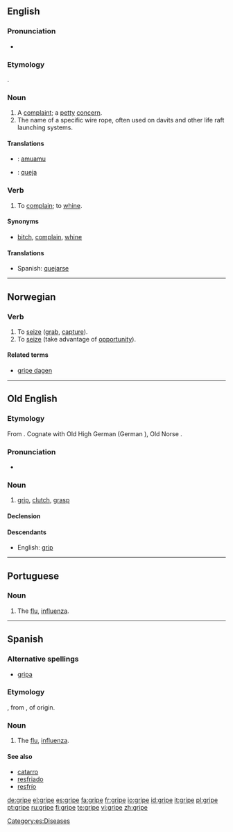 ==English==

===Pronunciation===
*{{audio|en-us-gripe.ogg|Audio (US)}}
*:{{rhymes|aɪp}}

===Etymology===
{{OE.}} {{term|gripan|grīpan|lang=ang}}.

===Noun===
{{en-noun}}

# A [[complaint]]; a [[petty]] [[concern]].
# The name of a specific wire rope, often used on davits and other life raft launching systems.

====Translations====
{{trans-top|a complaint; a petty concern}}
{{trans-mid}}
{{trans-bottom}}

{{trans-top|the name of a specific wire rope}}
{{trans-mid}}
{{trans-bottom}}

{{checktrans-top}}
*{{ttbc|Maori}}: [[amuamu]]
*{{ttbc|Spanish}}: [[queja]] {{f}}
{{checktrans-bottom}}

===Verb===
{{en-verb|grip|ing}}

# To [[complain]]; to [[whine]].

====Synonyms====
*{{sense|complain}} [[bitch]], [[complain]], [[whine]]

====Translations====
{{trans-top|to complain; to whine}}
{{trans-mid}}
*Spanish: [[quejarse]]
{{trans-bottom}}

----

==Norwegian==

===Verb===
{{no-verb|gripe|griper|grep|grepet}}

# To [[seize]] ([[grab]], [[capture]]).
# To [[seize]] (take advantage of [[opportunity]]).

====Related terms====
*[[gripe dagen]]

----

==Old English==

===Etymology===
From {{Ger.|ang}}. Cognate with Old High German {{term|grif-|lang=goh}} (German {{term|Griff|lang=de}}), Old Norse {{term|gripr|lang=non}}.

===Pronunciation===
*{{IPA|/ˈgripe/}}

===Noun===
{{infl|ang|noun|g=m}}

# [[grip]], [[clutch]], [[grasp]]

====Declension====
{{oe-noun|gripe|gripas|gripe|gripas|gripes|gripa|gripe|gripum}}

====Descendants====
*English: [[grip]]

----

==Portuguese==

===Noun===
{{infl|pt|noun|g=f}}

# The [[flu]], [[influenza]].

----

==Spanish==

===Alternative spellings===
*[[gripa]] {{qualifier|Colombia|Mexico}}

===Etymology===
{{F.|es}} {{term|grippe|lang=fr}}, from {{term|gripper||to seize|lang=fr}}, of {{Ger.|es}} origin.

===Noun===
{{es-noun-f}}

# The [[flu]], [[influenza]].

====See also====
*[[catarro]] {{m}}
*[[resfriado]] {{m}}
*[[resfrío]] {{m}}

[[Category:es:Diseases]]

[[de:gripe]]
[[el:gripe]]
[[es:gripe]]
[[fa:gripe]]
[[fr:gripe]]
[[io:gripe]]
[[id:gripe]]
[[it:gripe]]
[[pl:gripe]]
[[pt:gripe]]
[[ru:gripe]]
[[fi:gripe]]
[[te:gripe]]
[[vi:gripe]]
[[zh:gripe]]